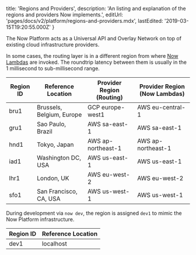 
  title: 'Regions and Providers',
  description:
    'An listing and explanation of the regions and providers Now implements.',
  editUrl: 'pages/docs/v2/platform/regions-and-providers.mdx',
  lastEdited: '2019-03-15T19:20:55.000Z'
}

The Now Platform acts as a Universal API and Overlay Network on top of existing cloud infrastructure providers.

In some cases, the routing layer is in a different region from where [Now Lambdas](/docs/v2/deployments/concepts/lambdas) are invoked. The roundtrip latency between them is usually in the 1 millisecond to sub-millisecond range.

| Region ID | Reference Location        | Provider Region (Routing) | Provider Region (Now Lambdas) |
| --------- | ------------------------- | ------------------------- | ----------------------------- |
| bru1      | Brussels, Belgium, Europe | GCP europe-west1          | AWS eu-central-1              |
| gru1      | Sao Paulo, Brazil         | AWS sa-east-1             | AWS sa-east-1                 |
| hnd1      | Tokyo, Japan              | AWS ap-northeast-1        | AWS ap-northeast-1            |
| iad1      | Washington DC, USA        | AWS us-east-1             | AWS us-east-1                 |
| lhr1      | London, UK                | AWS eu-west-2             | AWS eu-west-2                 |
| sfo1      | San Francisco, CA, USA    | AWS us-west-1             | AWS us-west-1                 |

During development via `now dev`, the region is assigned `dev1` to mimic the Now Platform infrastructure.

| Region ID | Reference Location        |
| --------- | ------------------------- |
| dev1      | localhost                 |

